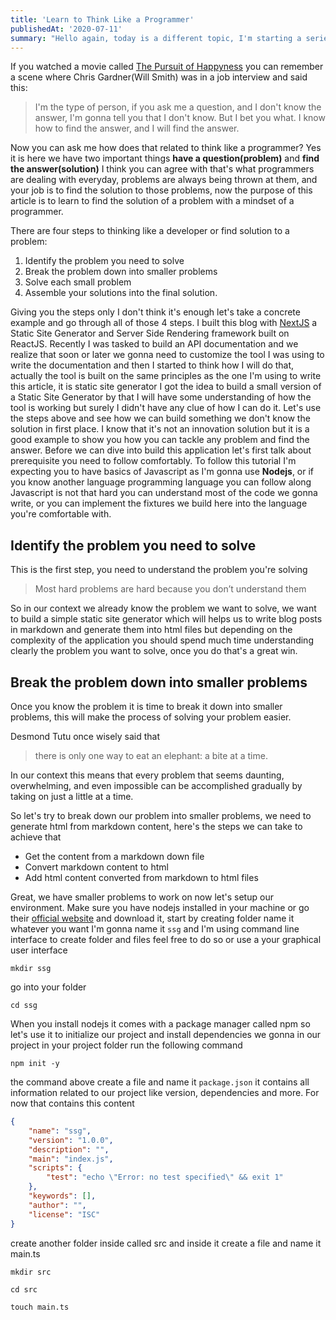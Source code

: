 ```yaml
---
title: 'Learn to Think Like a Programmer'
publishedAt: '2020-07-11'
summary: "Hello again, today is a different topic, I'm starting a series entitled Inspire me, which will include topics to inspire you, and push you to pursue your dream. So today we have a special guest, a talented young software engineer known as..."
---
```


If you watched a movie called [The Pursuit of Happyness](https://en.wikipedia.org/wiki/The_Pursuit_of_Happyness) you can remember a scene where Chris Gardner(Will Smith) was in a job interview and said this:

> I'm the type of person, if you ask me a question, and I don't know the answer, I'm gonna tell you that I don't know. But I bet you what. I know how to find the answer, and I will find the answer.

Now you can ask me how does that related to think like a programmer? Yes it is here we have two important things **have a question(problem)** and **find the answer(solution)** I think you can agree with that's what programmers are dealing with everyday, problems are always being thrown at them, and your job is to find the solution to those problems, now the purpose of this article is to learn to find the solution of a problem with a mindset of a programmer.

There are four steps to thinking like a developer or find solution to a problem:

1. Identify the problem you need to solve
2. Break the problem down into smaller problems
3. Solve each small problem
4. Assemble your solutions into the final solution.

Giving you the steps only I don't think it's enough let's take a concrete example and go through all of those 4 steps. I built this blog with [NextJS](https://nextjs.org/) a Static Site Generator and Server Side Rendering framework built on ReactJS. Recently I was tasked to build an API documentation and we realize that soon or later we gonna need to customize the tool I was using to write the documentation
and then I started to think how I will do that, actually the tool is built on the same principles as the one I'm using to write this article, it is static site generator I got the idea to build a small version of a Static Site Generator by that I will have some understanding of how the tool is working but surely I didn't have any clue of how I can do it. Let's use the steps above and see how we can build something we don't know the solution in first place. I know that it's not an innovation solution but it is a good example to show you how you can tackle any problem and find the answer. Before we can dive into build this application let's first talk about prerequisite you need to follow comfortably. To follow this tutorial I'm expecting you to have basics of Javascript as I'm gonna use **Nodejs**, or if you know another language programming language you can follow along Javascript is not that hard you can understand most of the code we gonna write, or you can implement the fixtures we build here into the language you're comfortable with.

## Identify the problem you need to solve

This is the first step, you need to understand the problem you're solving

> Most hard problems are hard because you don’t understand them

So in our context we already know the problem we want to solve, we want to build a simple static site generator which will helps us to write blog posts in markdown and generate them into html files but depending on the complexity of the application you should spend much time understanding clearly the problem you want to solve, once you do that's a great win.

## Break the problem down into smaller problems

Once you know the problem it is time to break it down into smaller problems, this will make the process of solving your problem easier.

Desmond Tutu once wisely said that

> there is only one way to eat an elephant: a bite at a time.

In our context this means that every problem that seems daunting, overwhelming, and even impossible can be accomplished gradually by taking on just a little at a time.

So let's try to break down our problem into smaller problems, we need to generate html from markdown content, here's the steps we can take to achieve that

-   Get the content from a markdown down file
-   Convert markdown content to html
-   Add html content converted from markdown to html files

<!-- I got the idea to built my little version of a static site generator, I want it to be simple enough, just be able to write posts in markdown and have them generate them into html files. -->

Great, we have smaller problems to work on now let's setup our environment. Make sure you have nodejs installed in your machine or go their [official website](https://nodejs.org/en/) and download it, start by creating folder name it whatever you want I'm gonna name it `ssg`
and I'm using command line interface to create folder and files feel free to do so or use a your graphical user interface

```shell
mkdir ssg
```

go into your folder

```shell
cd ssg
```

When you install nodejs it comes with a package manager called npm so let's use it to initialize our project and install dependencies we gonna in our project in your project folder run the following command

```shell:ssg
npm init -y
```

the command above create a file and name it `package.json` it contains all information related to our project like version, dependencies and more. For now that contains this content

```json:ssg/package.json
{
    "name": "ssg",
    "version": "1.0.0",
    "description": "",
    "main": "index.js",
    "scripts": {
        "test": "echo \"Error: no test specified\" && exit 1"
    },
    "keywords": [],
    "author": "",
    "license": "ISC"
}
```

create another folder inside called src and inside it create a file and name it main.ts

```shell:ssg
mkdir src
```

```shell:ssg
cd src
```

```shell:ssg/src
touch main.ts
```
